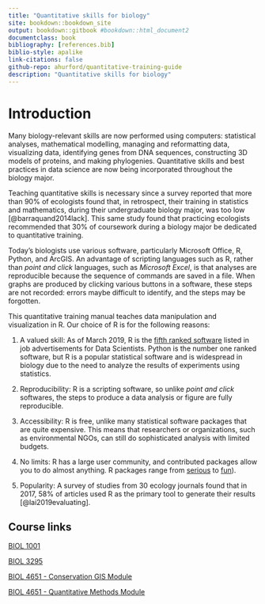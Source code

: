 ```yaml
--- 
title: "Quantitative skills for biology"
site: bookdown::bookdown_site
output: bookdown::gitbook #bookdown::html_document2
documentclass: book
bibliography: [references.bib]
biblio-style: apalike
link-citations: false 
github-repo: ahurford/quantitative-training-guide
description: "Quantitative skills for biology"
---
```


# Introduction {#intro}

Many biology-relevant skills are now performed using computers: statistical analyses, mathematical modelling, managing and reformatting data, visualizing data, identifying genes from DNA sequences, constructing 3D models of proteins, and making phylogenies. Quantitative skills and best practices in data science are now being incorporated throughout the biology major.

Teaching quantitative skills is necessary since a survey reported that more than 90% of ecologists found that, in retrospect, their training in statistics and mathematics, during their undergraduate biology major, was too low [@barraquand2014lack]. This same study found that practicing ecologists recommended that 30% of coursework during a biology major be dedicated to quantitative training.

Today's biologists use various software, particularly Microsoft Office, R, Python, and ArcGIS. An advantage of scripting languages such as R, rather than _point and click_ languages, such as _Microsoft Excel_, is that analyses are reproducible because the sequence of commands are saved in a file. When graphs are produced by clicking various buttons in a software, these steps are not recorded: errors maybe difficult to identify, and the steps may be forgotten.

This quantitative training manual teaches data manipulation and visualization in R. Our choice of R is for the following reasons:

1. A valued skill: As of March 2019, R is the [fifth ranked software](http://r4stats.com/articles/popularity/) listed in job advertisements for Data Scientists. Python is the number one ranked software, but R is a popular statistical software and is widespread in biology due to the need to analyze the results of experiments using statistics.

1. Reproducibility: R is a scripting software, so unlike _point and click_ softwares, the steps to produce a data analysis or figure are fully reproducible.

1. Accessibility: R is free, unlike many statistical software packages that are quite expensive. This means that researchers or organizations, such as environmental NGOs, can still do sophisticated analysis with limited budgets. 

1. No limits: R has a large user community, and contributed packages allow you to do almost anything. R packages range from [serious](https://rviews.rstudio.com/2017/10/09/population-modeling-in-r/) to [fun](https://www.r-bloggers.com/useless-but-fun-r-packages/)).

1. Popularity: A survey of studies from 30 ecology journals found that in 2017, 58% of articles used R as the primary tool to generate their results [@lai2019evaluating].

## Course links

[BIOL 1001](https://ahurford.github.io/BIOL-1001/index.html)

[BIOL 3295](https://ahurford.github.io/BIOL-3295-Fall-2020/)

[BIOL 4651 - Conservation GIS Module](https://nlboreal.github.io/ConservationGIS/)

[BIOL 4651 - Quantitative Methods Module](https://nlboreal.github.io/ConsBiolQuantFun/)
